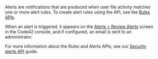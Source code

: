 Alerts are notifications that are produced when user file activity matches one or more alert rules. To create alert rules using the API, see the [Rules APIs](/api#tag/Rules).

When an alert is triggered, it appears on the [Alerts > Review Alerts](https://support.code42.com/Administrator/Cloud/Code42_console_reference/Alerts_reference#Review_Alerts) screen in the Code42 console, and if configured, an email is sent to an administrator.

For more information about the Rules and Alerts APIs, see our [Security alerts API](/security-alerts-api/#security-alerts-api) guide.

